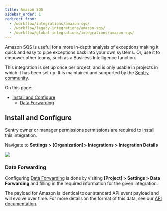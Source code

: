 ```yaml
---
title: Amazon SQS
sidebar_order: 1
redirect_from:
  - /workflow/integrations/amazon-sqs/
  - /workflow/legacy-integrations/amazon-sqs/
  - /workflow/global-integrations/integrations/amazon-sqs/
---
```


Amazon SQS is useful for a more in-depth analysis of exceptions making it quick and easy to pipe exceptions back into your own systems. Or, use it to empower other teams, such as a Business Intelligence function.  

This integration is set up once per project, and is only usable in projects in which it has been set up. It is maintained and supported by the [Sentry community](https://forum.sentry.io/).

On this page:
- [Install and Configure](#install-and-configure)
  - [Data Forwarding](#data-forwarding)

## Install and Configure

<Alert title="Note" level="info">
Sentry owner or manager permissions permissions are required to install this integration.
</Alert>

Navigate to **Settings > [Organization] > Integrations > Integration Details**

![](amazon-sqs.png)

### Data Forwarding
Configuring [Data Forwarding](/data-management/data-forwarding/) is done by visiting **[Project] > Settings > Data Forwarding** and filling in the required information for the given integration.

The payload for Amazon is identical to our standard API event payload and will evolve over time. For more details on the format of this data, see our [API documentation](/api/events/get-project-event-details/).
